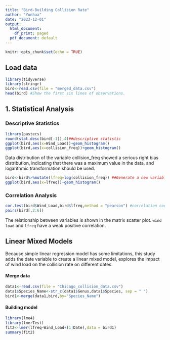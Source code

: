 ```yaml
---
title: "Bird-Building Collision Rate"
author: "Yunhua"
date: "2023-12-01"
output:
  html_document:
    df_print: paged
  pdf_document: default
---
```


```r
knitr::opts_chunk$set(echo = TRUE)
```

## Load data
```r
library(tidyverse)
library(stringr) 
bird<-read.csv(file = "merged_data.csv")
head(bird) #Show the first six lines of observations.
```

## 1.	Statistical Analysis

### Descriptive Statistics
```r
library(pastecs)
round(stat.desc(bird[-1]),4)##descriptive statistic
ggplot(bird,aes(x=Wind_Load))+geom_histogram()
ggplot(bird,aes(x=collision_freq))+geom_histogram()
```

Data distribution of the variable collision_freq showed a serious right bias distribution, indicating that there was a maximum value in the data, and logarithmic transformation should be used.

```r
bird<-bird%>%mutate(lfreq=log(collision_freq)) ##Generate a new variable to logarithmize collision_freq.
ggplot(bird,aes(x=lfreq))+geom_histogram()
```


###	Correlation Analysis

```r
cor.test(bird$Wind_Load,bird$lfreq,method = "pearson") #correlation coefficient
pairs(bird[,2:6])
```
The relationship between variables is shown in the matrix scatter plot. `wind load` and `lfreq` have a weak positive correlation.

## Linear Mixed Models

Because simple linear regression model has some limitations, this study adds the date variable to create a linear mixed model, explores the impact of wind load on the collision rate on different dates.

#### Merge data
```r
data1<-read.csv(file = "Chicago_collision_data.csv")
data1$Species_Name<-str_c(data1$Genus,data1$Species, sep = " ")
bird1<-merge(data1,bird,by="Species_Name")
```

#### Building model 
```r
library(lme4)
library(lmerTest)
fit2<-lmer(lfreq~Wind_Load+(1|Date),data = bird1)
summary(fit2)
```
